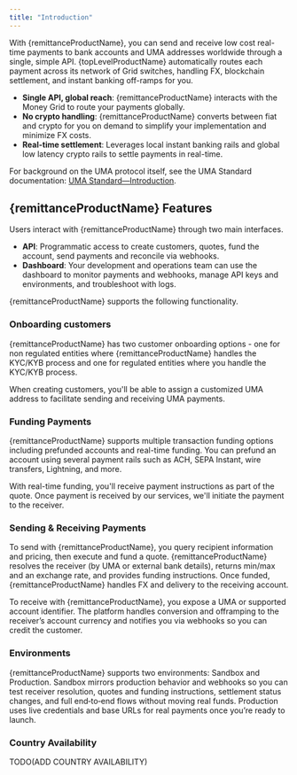 ```yaml
---
title: "Introduction"
---
```


With {remittanceProductName}, you can send and receive low cost real-time payments to bank accounts and UMA addresses worldwide through a single, simple API. {topLevelProductName} automatically routes each payment across its network of Grid switches, handling FX, blockchain settlement, and instant banking off-ramps for you.

- **Single API, global reach**: {remittanceProductName} interacts with the Money Grid to route your payments globally.
- **No crypto handling**: {remittanceProductName} converts between fiat and crypto for you on demand to simplify your implementation and minimize FX costs.
- **Real-time settlement**: Leverages local instant banking rails and global low latency crypto rails to settle payments in real-time.

<Note>For background on the UMA protocol itself, see the UMA Standard documentation: [UMA Standard—Introduction](https://docs.uma.me/uma-standard/introduction).</Note>

<PaymentFlow/>

## {remittanceProductName} Features
Users interact with {remittanceProductName} through two main interfaces.

- **API**: Programmatic access to create customers, quotes, fund the account, send payments and reconcile via webhooks.
- **Dashboard**: Your development and operations team can use the dashboard to monitor payments and webhooks, manage API keys and environments, and troubleshoot with logs.

{remittanceProductName} supports the following functionality.  

### Onboarding customers
{remittanceProductName} has two customer onboarding options - one for non regulated entities where {remittanceProductName} handles the KYC/KYB process and one for regulated entities where you handle the KYC/KYB process.

When creating customers, you'll be able to assign a customized UMA address to facilitate sending and receiving UMA payments.

### Funding Payments
{remittanceProductName} supports multiple transaction funding options including prefunded accounts and real-time funding. You can prefund an account using several payment rails such as ACH, SEPA Instant, wire transfers, Lightning, and more.  

With real-time funding, you'll receive payment instructions as part of the quote. Once payment is received by our services, we'll initiate the payment to the receiver. 

### Sending & Receiving Payments
To send with {remittanceProductName}, you query recipient information and pricing, then execute and fund a quote. {remittanceProductName} resolves the receiver (by UMA or external bank details), returns min/max and an exchange rate, and provides funding instructions. Once funded, {remittanceProductName} handles FX and delivery to the receiving account.

To receive with {remittanceProductName}, you expose a UMA or supported account identifier. The platform handles conversion and offramping to the receiver’s account currency and notifies you via webhooks so you can credit the customer.

### Environments
{remittanceProductName} supports two environments: Sandbox and Production. Sandbox mirrors production behavior and webhooks so you can test receiver resolution, quotes and funding instructions, settlement status changes, and full end‑to‑end flows without moving real funds. Production uses live credentials and base URLs for real payments once you’re ready to launch.

### Country Availability

TODO(ADD COUNTRY AVAILABILITY)
